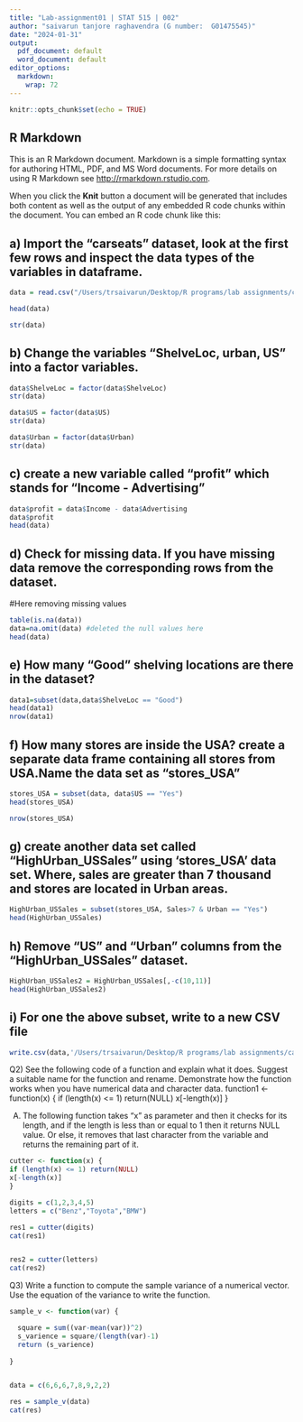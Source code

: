 ```yaml
---
title: "Lab-assignment01 | STAT 515 | 002"
author: "saivarun tanjore raghavendra (G number:  G01475545)"
date: "2024-01-31"
output:
  pdf_document: default
  word_document: default
editor_options:
  markdown:
    wrap: 72
---
```


```r
knitr::opts_chunk$set(echo = TRUE)
```

## R Markdown

This is an R Markdown document. Markdown is a simple formatting syntax
for authoring HTML, PDF, and MS Word documents. For more details on
using R Markdown see <http://rmarkdown.rstudio.com>.

When you click the **Knit** button a document will be generated that
includes both content as well as the output of any embedded R code
chunks within the document. You can embed an R code chunk like this:

## a) Import the "carseats" dataset, look at the first few rows and inspect the data types of the variables in dataframe.

```r
data = read.csv("/Users/trsaivarun/Desktop/R programs/lab assignments/carseats(1).csv")
```

```r
head(data)
```

```r
str(data)
```

## b) Change the variables "ShelveLoc, urban, US" into a factor variables.

```r
data$ShelveLoc = factor(data$ShelveLoc)
str(data)
```

```r
data$US = factor(data$US)
str(data)
```

```r
data$Urban = factor(data$Urban)
str(data)
```

## c) create a new variable called "profit" which stands for "Income - Advertising"

```r
data$profit = data$Income - data$Advertising
data$profit
head(data)
```

## d) Check for missing data. If you have missing data remove the corresponding rows from the dataset.

#Here removing missing values

```r
table(is.na(data))
data=na.omit(data) #deleted the null values here
head(data)
```

## e) How many "Good" shelving locations are there in the dataset?

```r
data1=subset(data,data$ShelveLoc == "Good")
head(data1)
nrow(data1)
```

## f) How many stores are inside the USA? create a separate data frame containing all stores from USA.Name the data set as "stores_USA"

```r
stores_USA = subset(data, data$US == "Yes")
head(stores_USA)
```

```r
nrow(stores_USA)
```

## g) create another data set called "HighUrban_USSales" using 'stores_USA' data set. Where, sales are greater than 7 thousand and stores are located in Urban areas.

```r
HighUrban_USSales = subset(stores_USA, Sales>7 & Urban == "Yes")
head(HighUrban_USSales)
```

## h) Remove "US" and "Urban" columns from the "HighUrban_USSales" dataset.

```r
HighUrban_USSales2 = HighUrban_USSales[,-c(10,11)]
head(HighUrban_USSales2)
```

## i) For one the above subset, write to a new CSV file

```r
write.csv(data,'/Users/trsaivarun/Desktop/R programs/lab assignments/carseats_pure.csv', row.names = F)

```

Q2) See the following code of a function and explain what it does.
Suggest a suitable name for the function and rename. Demonstrate how the
function works when you have numerical data and character data.
function1 \<- function(x) { if (length(x) \<= 1) return(NULL)
x[-length(x)] }

A)  The following function takes "x" as parameter and then it checks for
    its length, and if the length is less than or equal to 1 then it
    returns NULL value. Or else, it removes that last character from the
    variable and returns the remaining part of it.

```r
cutter <- function(x) {
if (length(x) <= 1) return(NULL)
x[-length(x)]
}

digits = c(1,2,3,4,5)
letters = c("Benz","Toyota","BMW")

res1 = cutter(digits)
cat(res1)


res2 = cutter(letters)
cat(res2)

```
Q3) Write a function to compute the sample variance of a numerical vector. Use the equation
of the variance to write the function.
```r

sample_v <- function(var) {

  square = sum((var-mean(var))^2)
  s_varience = square/(length(var)-1)
  return (s_varience)
  
}


data = c(6,6,6,7,8,9,2,2)

res = sample_v(data)
cat(res)





```



